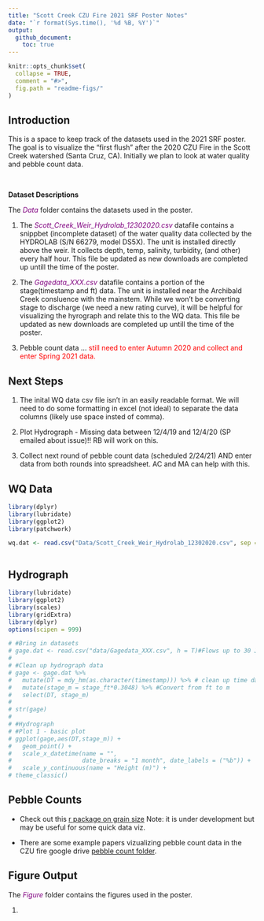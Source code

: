 ```yaml
---
title: "Scott Creek CZU Fire 2021 SRF Poster Notes"
date: "`r format(Sys.time(), '%d %B, %Y')`"
output: 
  github_document:
    toc: true
---
```


<!-- README.md is generated from README.Rmd. Please edit that file -->

```r
knitr::opts_chunk$set(
  collapse = TRUE,
  comment = "#>",
  fig.path = "readme-figs/"
)
```


## Introduction
This is a space to keep track of the datasets used in the 2021 SRF poster. The goal is to visualize the "first flush" after the 2020 CZU Fire in the Scott Creek watershed (Santa Cruz, CA). Initially we plan to look at water quality and pebble count data.

<br>

**Dataset Descriptions** 


The <span style="color:purple">*Data*</span> folder contains the datasets used in the poster.

1. The <span style="color:purple">*Scott_Creek_Weir_Hydrolab_12302020.csv*</span> datafile contains a snippbet (incomplete dataset) of the water quality data collected by the HYDROLAB (S/N 66279, model DS5X). The unit is installed directly above the weir. It collects depth, temp, salinity, turbidity, (and other) every half hour. This file be updated as new downloads are completed up untill the time of the poster.

2. The <span style="color:purple">*Gagedata_XXX.csv*</span> datafile contains a portion of the stage(timestamp and ft) data. The unit is installed near the Archibald Creek consluence with the mainstem. While we won't be converting stage to discharge (we need a new rating curve), it will be helpful for visualizing the hyrograph and relate this to the WQ data. This file be updated as new downloads are completed up untill the time of the poster.

3. Pebble count data ... <span style="color:red">still need to enter Autumn 2020 and collect and enter Spring 2021 data.</span>


## Next Steps

1. The inital WQ data csv file isn't in an easily readable format. We will need to do some formatting in excel (not ideal) to separate the data columns (likely use space insted of comma).

2. Plot Hydrograph - Missing data between 12/4/19 and 12/4/20 (SP emailed about issue)!! RB will work on this.

3. Collect next round of pebble count data (scheduled 2/24/21) AND enter data from both rounds into spreadsheet. AC and MA can help with this.

## WQ Data


```r

library(dplyr)
library(lubridate)
library(ggplot2)
library(patchwork)

wq.dat <- read.csv("Data/Scott_Creek_Weir_Hydrolab_12302020.csv", sep = ",", header = T) #Initial water qualiy test dataset.



```


## Hydrograph
```r
library(lubridate)
library(ggplot2)
library(scales)
library(gridExtra)
library(dplyr)
options(scipen = 999)

# #Bring in datasets
# gage.dat <- read.csv("data/Gagedata_XXX.csv", h = T)#Flows up to 30 January 2021 6891 obs of 2 var.
# 
# #Clean up hydrograph data
# gage <- gage.dat %>% 
#   mutate(DT = mdy_hm(as.character(timestamp))) %>% # clean up time data
#   mutate(stage_m = stage_ft*0.3048) %>% #Convert from ft to m
#   select(DT, stage_m)
# 
# str(gage)
# 
# #Hydrograph 
# #Plot 1 - basic plot
# ggplot(gage,aes(DT,stage_m)) +
#   geom_point() +
#   scale_x_datetime(name = "",
#                    date_breaks = "1 month", date_labels = ("%b")) +
#   scale_y_continuous(name = "Height (m)") +
# theme_classic() 
```


## Pebble Counts 


* Check out this [r package on grain size](https://github.com/dtavern/grainsizeR) Note: it is under development but may be useful for some quick data viz.

* There are some example papers vizualizing pebble count data in the CZU fire google drive [pebble count folder](https://drive.google.com/drive/u/1/folders/1MwYFVTyhN1_3NMqhlwIAu8DBYOm8KzSo).

## Figure Output 


The <span style="color:purple">*Figure*</span> folder contains the figures used in the poster.

1.